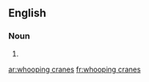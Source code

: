 {{also|whooping-cranes}}
==English==

===Noun===
{{head|en|noun plural form|head=[[whooping]] [[crane]]s}}

# {{plural of|whooping crane|lang=en}}

[[ar:whooping cranes]]
[[fr:whooping cranes]]